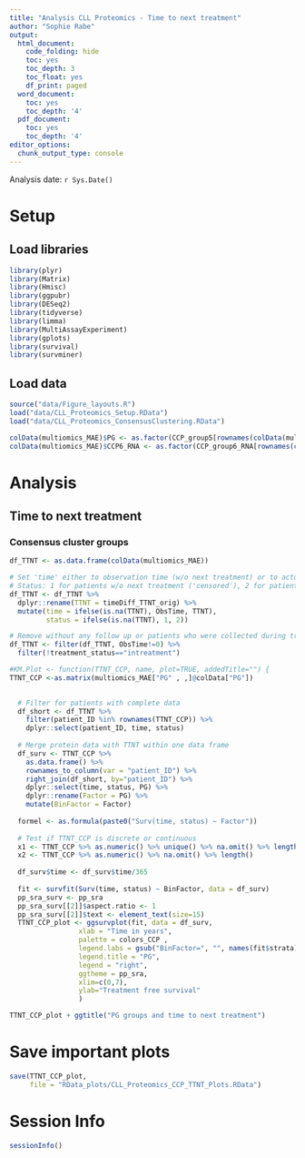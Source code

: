```yaml
---
title: "Analysis CLL Proteomics - Time to next treatment"
author: "Sophie Rabe"
output:
  html_document:
    code_folding: hide
    toc: yes
    toc_depth: 3
    toc_float: yes
    df_print: paged
  word_document:
    toc: yes
    toc_depth: '4'
  pdf_document:
    toc: yes
    toc_depth: '4'
editor_options:
  chunk_output_type: console
---
```

Analysis date: `r Sys.Date()`

# Setup
## Load libraries
```r
library(plyr)
library(Matrix)
library(Hmisc)
library(ggpubr)
library(DESeq2)
library(tidyverse)
library(limma)
library(MultiAssayExperiment)
library(gplots)
library(survival)
library(survminer)
```

## Load data
```r
source("data/Figure_layouts.R")
load("data/CLL_Proteomics_Setup.RData")
load("data/CLL_Proteomics_ConsensusClustering.RData")
```

```r
colData(multiomics_MAE)$PG <- as.factor(CCP_group5[rownames(colData(multiomics_MAE))])
colData(multiomics_MAE)$CCP6_RNA <- as.factor(CCP_group6_RNA[rownames(colData(multiomics_MAE))])
```


# Analysis
## Time to next treatment
### Consensus cluster groups
```r
df_TTNT <- as.data.frame(colData(multiomics_MAE))

# Set 'time' either to observation time (w/o next treatment) or to actual time to next treatment
# Status: 1 for patients w/o next treatment ('censored'), 2 for patients who actually recieved treatment
df_TTNT <- df_TTNT %>% 
  dplyr::rename(TTNT = timeDiff_TTNT_orig) %>%
  mutate(time = ifelse(is.na(TTNT), ObsTime, TTNT), 
         status = ifelse(is.na(TTNT), 1, 2))

# Remove without any follow up or patients who were collected during treatment
df_TTNT <- filter(df_TTNT, ObsTime!=0) %>% 
  filter(!treatment_status=="intreatment")

#KM.Plot <- function(TTNT_CCP, name, plot=TRUE, addedTitle="") {
TTNT_CCP <-as.matrix(multiomics_MAE["PG" , ,]@colData["PG"])

  
  # Filter for patients with complete data
  df_short <- df_TTNT %>%
    filter(patient_ID %in% rownames(TTNT_CCP)) %>% 
    dplyr::select(patient_ID, time, status)
  
  # Merge protein data with TTNT within one data frame
  df_surv <- TTNT_CCP %>% 
    as.data.frame() %>% 
    rownames_to_column(var = "patient_ID") %>% 
    right_join(df_short, by="patient_ID") %>% 
    dplyr::select(time, status, PG) %>%
    dplyr::rename(Factor = PG) %>%
    mutate(BinFactor = Factor)
  
  formel <- as.formula(paste0("Surv(time, status) ~ Factor"))
  
  # Test if TTNT_CCP is discrete or continuous
  x1 <- TTNT_CCP %>% as.numeric() %>% unique() %>% na.omit() %>% length()
  x2 <- TTNT_CCP %>% as.numeric() %>% na.omit() %>% length()
  
  df_surv$time <- df_surv$time/365
  
  fit <- survfit(Surv(time, status) ~ BinFactor, data = df_surv)
  pp_sra_surv <- pp_sra
  pp_sra_surv[[2]]$aspect.ratio <- 1
  pp_sra_surv[[2]]$text <- element_text(size=15)
  TTNT_CCP_plot <- ggsurvplot(fit, data = df_surv, 
                 xlab = "Time in years",
                 palette = colors_CCP ,
                 legend.labs = gsub("BinFactor=", "", names(fit$strata) ),
                 legend.title = "PG",
                 legend = "right",
                 ggtheme = pp_sra,
                 xlim=c(0,7),
                 ylab="Treatment free survival"
                 ) 

TTNT_CCP_plot + ggtitle("PG groups and time to next treatment") 
```

# Save important plots
```r
save(TTNT_CCP_plot,
     file = "RData_plots/CLL_Proteomics_CCP_TTNT_Plots.RData")
```

# Session Info
```r
sessionInfo()
```
